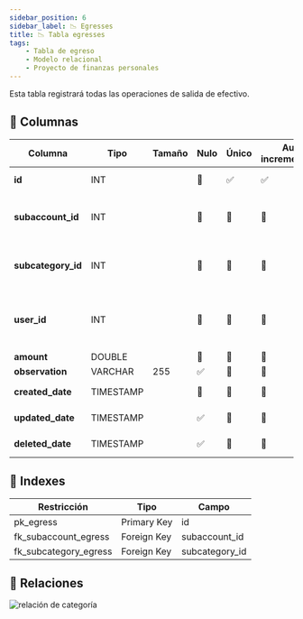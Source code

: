 ```yaml
---
sidebar_position: 6
sidebar_label: 📉 Egresses
title: 📉 Tabla egresses
tags:
    - Tabla de egreso
    - Modelo relacional
    - Proyecto de finanzas personales
---
```


Esta tabla registrará todas las operaciones de salida de efectivo.

## 📄 Columnas

<table>
    <thead>
        <tr>
            <th>Columna</th>
            <th>Tipo</th>
            <th>Tamaño</th>
            <th>Nulo</th>
            <th>Único</th>
            <th>Auto incrementable</th>
            <th>Default</th>
            <th>Comentario</th>
        </tr>
    </thead>
    <tbody>
        <tr>
            <td><strong>id</strong></td>
            <td>INT</td>
            <td></td>
            <td>🚫</td>
            <td>✅</td>
            <td>✅</td>
            <td></td>
            <td>Clave primaria</td>
        </tr>
        <tr>
            <td><strong>subaccount_id</strong></td>
            <td>INT</td>
            <td></td>
            <td>🚫</td>
            <td>🚫</td>
            <td>🚫</td>
            <td></td>
            <td>Clave foráneo de tabla subcuenta</td>
        </tr>
        <tr>
            <td><strong>subcategory_id</strong></td>
            <td>INT</td>
            <td></td>
            <td>🚫</td>
            <td>🚫</td>
            <td>🚫</td>
            <td></td>
            <td>Clave foráneo de tabla subcategoría</td>
        </tr>
        <tr>
            <td><strong>user_id</strong></td>
            <td>INT</td>
            <td></td>
            <td>🚫</td>
            <td>🚫</td>
            <td>🚫</td>
            <td></td>
            <td>Identificador del usuario, que realiza la ultima operación</td>
        </tr>
        <tr>
            <td><strong>amount</strong></td>
            <td>DOUBLE</td>
            <td></td>
            <td>🚫</td>
            <td>🚫</td>
            <td>🚫</td>
            <td></td>
            <td></td>
        </tr>
        <tr>
            <td><strong>observation</strong></td>
            <td>VARCHAR</td>
            <td>255</td>
            <td>✅</td>
            <td>🚫</td>
            <td>🚫</td>
            <td></td>
            <td></td>
        </tr>
        <tr>
            <td><strong>created_date</strong></td>
            <td>TIMESTAMP</td>
            <td></td>
            <td>🚫</td>
            <td>🚫</td>
            <td>🚫</td>
            <td>NOW()</td>
            <td>Información de auditoria</td>
        </tr>
        <tr>
            <td><strong>updated_date</strong></td>
            <td>TIMESTAMP</td>
            <td></td>
            <td>✅</td>
            <td>🚫</td>
            <td>🚫</td>
            <td>NULL</td>
            <td>Información de auditoria</td>
        </tr>
        <tr>
            <td><strong>deleted_date</strong></td>
            <td>TIMESTAMP</td>
            <td></td>
            <td>✅</td>
            <td>🚫</td>
            <td>🚫</td>
            <td>NULL</td>
            <td>Información de auditoria</td>
        </tr>
    </tbody>
</table>

## 📑 Indexes

<table>
    <thead>
        <tr>
            <th>Restricción</th>
            <th>Tipo</th>
            <th>Campo</th>
        </tr>
    </thead>
    <tbody>
        <tr>
            <td>pk_egress</td>
            <td>Primary Key</td>
            <td>id</td>
        </tr>
        <tr>
            <td>fk_subaccount_egress</td>
            <td>Foreign Key</td>
            <td>subaccount_id</td>
        </tr>
        <tr>
            <td>fk_subcategory_egress</td>
            <td>Foreign Key</td>
            <td>subcategory_id</td>
        </tr>
    </tbody>
</table>

## 🚏 Relaciones

![relación de categoría](./../assets/relationships-egresses.png)

